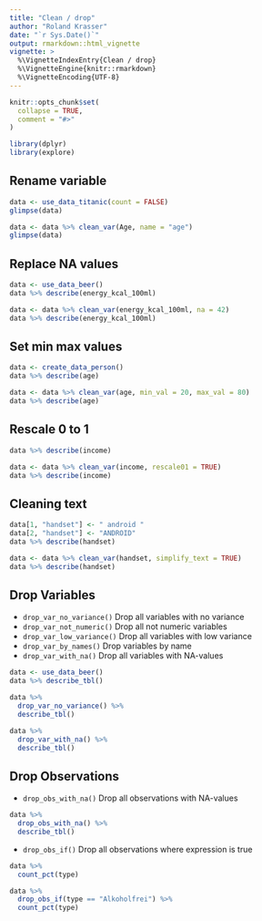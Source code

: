 ```yaml
---
title: "Clean / drop"
author: "Roland Krasser"
date: "`r Sys.Date()`"
output: rmarkdown::html_vignette
vignette: >
  %\VignetteIndexEntry{Clean / drop}
  %\VignetteEngine{knitr::rmarkdown}
  %\VignetteEncoding{UTF-8}
---
```


```r
knitr::opts_chunk$set(
  collapse = TRUE,
  comment = "#>"
)
```

```r
library(dplyr)
library(explore)
```

## Rename variable

```r
data <- use_data_titanic(count = FALSE)
glimpse(data)
```

```r
data <- data %>% clean_var(Age, name = "age")
glimpse(data)
```

## Replace NA values

```r
data <- use_data_beer()
data %>% describe(energy_kcal_100ml)
```

```r
data <- data %>% clean_var(energy_kcal_100ml, na = 42)
data %>% describe(energy_kcal_100ml)
```

## Set min max values

```r
data <- create_data_person()
data %>% describe(age)
```

```r
data <- data %>% clean_var(age, min_val = 20, max_val = 80)
data %>% describe(age)
```

## Rescale 0 to 1

```r
data %>% describe(income)
```

```r
data <- data %>% clean_var(income, rescale01 = TRUE)
data %>% describe(income)
```

## Cleaning text

```r
data[1, "handset"] <- " android "
data[2, "handset"] <- "ANDROID"
data %>% describe(handset)
```
```r
data <- data %>% clean_var(handset, simplify_text = TRUE)
data %>% describe(handset)
```

## Drop Variables

* `drop_var_no_variance()` Drop all variables with no variance
* `drop_var_not_numeric()` Drop all not numeric variables
* `drop_var_low_variance()` Drop all variables with low variance
* `drop_var_by_names()` Drop variables by name
* `drop_var_with_na()` Drop all variables with NA-values

```r
data <- use_data_beer()
data %>% describe_tbl()
```
```r
data %>%
  drop_var_no_variance() %>%
  describe_tbl()
```

```r
data %>%
  drop_var_with_na() %>%
  describe_tbl()
```

## Drop Observations

* `drop_obs_with_na()` Drop all observations with NA-values

```r
data %>%
  drop_obs_with_na() %>%
  describe_tbl()
```

* `drop_obs_if()` Drop all observations where expression is true

```r
data %>%
  count_pct(type)
```

```r
data %>%
  drop_obs_if(type == "Alkoholfrei") %>%
  count_pct(type)
```
